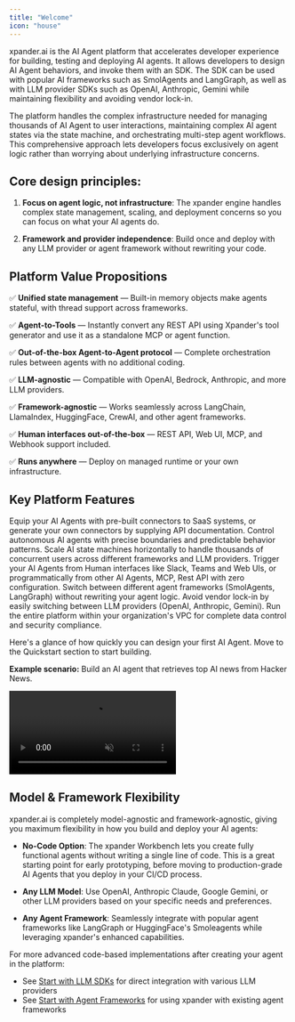 ```yaml
---
title: "Welcome"
icon: "house"
---
```


xpander.ai is the AI Agent platform that accelerates developer experience for building, testing and deploying AI agents. It allows developers to design AI Agent behaviors, and invoke them with an SDK. The SDK can be used with popular AI frameworks such as SmolAgents and LangGraph, as well as with LLM provider SDKs such as OpenAI, Anthropic, Gemini while maintaining flexibility and avoiding vendor lock-in.

The platform handles the complex infrastructure needed for managing thousands of AI Agent to user interactions, maintaining complex AI agent states via the state machine, and orchestrating multi-step agent workflows. This comprehensive approach lets developers focus exclusively on agent logic rather than worrying about underlying infrastructure concerns.


## Core design principles:

1. **Focus on agent logic, not infrastructure**: The xpander engine handles complex state management, scaling, and deployment concerns so you can focus on what your AI agents do.

2. **Framework and provider independence**: Build once and deploy with any LLM provider or agent framework without rewriting your code.

## Platform Value Propositions

✅ **Unified state management** — Built-in memory objects make agents stateful, with thread support across frameworks.

✅ **Agent-to-Tools** — Instantly convert any REST API using Xpander's tool generator and use it as a standalone MCP or agent function.

✅ **Out-of-the-box Agent-to-Agent protocol** — Complete orchestration rules between agents with no additional coding.

✅ **LLM-agnostic** — Compatible with OpenAI, Bedrock, Anthropic, and more LLM providers.

✅ **Framework-agnostic** — Works seamlessly across LangChain, LlamaIndex, HuggingFace, CrewAI, and other agent frameworks.

✅ **Human interfaces out-of-the-box** — REST API, Web UI, MCP, and Webhook support included.

✅ **Runs anywhere** — Deploy on managed runtime or your own infrastructure.

## Key Platform Features

<CardGroup cols={2}>
  <Card title="Agentic Interfaces" icon="plug">
    Equip your AI Agents with pre-built connectors to SaaS systems, or generate your own connectors by supplying API documentation.
  </Card>
  
  <Card title="Agent Graph System" icon="diagram-project">
    Control autonomous AI agents with precise boundaries and predictable behavior patterns.
  </Card>
  
  <Card title="State Management" icon="database">
    Scale AI state machines horizontally to handle thousands of concurrent users across different frameworks and LLM providers.
  </Card>
  
  <Card title="Agent triggering" icon="comments">
    Trigger your AI Agents from Human interfaces like Slack, Teams and Web UIs, or programmatically from other AI Agents, MCP, Rest API with zero configuration.
  </Card>
  
  <Card title="Framework Flexibility" icon="code-branch">
    Switch between different agent frameworks (SmolAgents, LangGraph) without rewriting your agent logic.
  </Card>
  
  <Card title="Provider Independence" icon="unlock">
    Avoid vendor lock-in by easily switching between LLM providers (OpenAI, Anthropic, Gemini).
  </Card>
  
  <Card title="On-Premises Deployment" icon="building">
    Run the entire platform within your organization's VPC for complete data control and security compliance.
  </Card>
</CardGroup>

Here's a glance of how quickly you can design your first AI Agent. Move to the Quickstart section to start building.

**Example scenario:** Build an AI agent that retrieves top AI news from Hacker News. 

<Frame>
<video
  autoPlay
  muted
  loop
  playsInline
  className="w-full aspect-video"
  src="https://assets.xpanderai.io/vidoes/getting-started/planner.mp4"
></video>
</Frame>

## Model & Framework Flexibility

xpander.ai is completely model-agnostic and framework-agnostic, giving you maximum flexibility in how you build and deploy your AI agents:

- **No-Code Option**: The xpander Workbench lets you create fully functional agents without writing a single line of code. This is a great starting point for early prototyping, before moving to production-grade AI Agents that you deploy in your CI/CD process.

- **Any LLM Model**: Use OpenAI, Anthropic Claude, Google Gemini, or other LLM providers based on your specific needs and preferences.

- **Any Agent Framework**: Seamlessly integrate with popular agent frameworks like LangGraph or HuggingFace's Smoleagents while leveraging xpander's enhanced capabilities.

For more advanced code-based implementations after creating your agent in the platform:

- See [Start with LLM SDKs](/docs/01-get-started/03-llm-models) for direct integration with various LLM providers
- See [Start with Agent Frameworks](/docs/01-get-started/04-agent-frameworks) for using xpander with existing agent frameworks
   